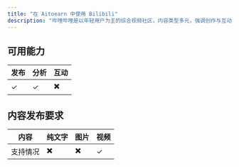 ```yaml
---
title: "在 Aitoearn 中使用 Bilibili"
description: "哔哩哔哩是以年轻用户为主的综合视频社区，内容类型多元，强调创作与互动。Aitoearn 帮助您统一规划内容与数据复盘。"
---
```


<UpdatedAt />


## 可用能力

| **发布** | **分析** | **互动** |
| --- | --- | --- |
| ✓ | ✓ | ✖️ |

## 内容发布要求

| 内容 | 纯文字 | 图片 | 视频 |
| --- | --- | --- | --- |
| 支持情况 | ✖️ | ✖️ | ✓ |